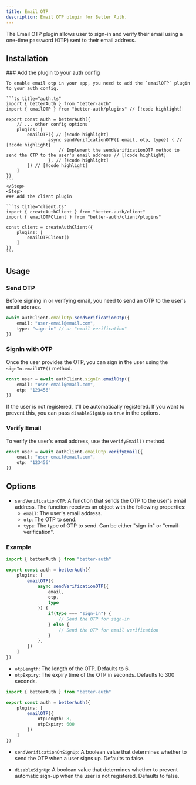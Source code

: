 ```yaml
---
title: Email OTP
description: Email OTP plugin for Better Auth.
---
```


The Email OTP plugin allows user to sign-in and verify their email using a one-time password (OTP) sent to their email address.


## Installation

<Steps>
  <Step>
    ### Add the plugin to your auth config

    To enable email otp in your app, you need to add the `emailOTP` plugin to your auth config.

    ```ts title="auth.ts"
    import { betterAuth } from "better-auth"
    import { emailOTP } from "better-auth/plugins" // [!code highlight]
    
    export const auth = betterAuth({
        // ... other config options
        plugins: [
            emailOTP({ // [!code highlight]
                    async sendVerificationOTP({ email, otp, type}) { // [!code highlight]
						// Implement the sendVerificationOTP method to send the OTP to the user's email address // [!code highlight]
					}, // [!code highlight]
            }) // [!code highlight]
        ]
    })
    ```
    </Step>
    <Step>
    ### Add the client plugin

    ```ts title="client.ts"
    import { createAuthClient } from "better-auth/client"
    import { emailOTPClient } from "better-auth/client/plugins"
    
    const client = createAuthClient({
        plugins: [
            emailOTPClient()
        ]
    })
    ```
  </Step>
</Steps>

## Usage

### Send OTP

Before signing in or verifying email, you need to send an OTP to the user's email address.

```ts title="example.ts"
await authClient.emailOtp.sendVerificationOtp({
    email: "user-email@email.com",
    type: "sign-in" // or "email-verification"
})
```

### SignIn with OTP

Once the user provides the OTP, you can sign in the user using the `signIn.emailOTP()` method.

```ts title="example.ts"
const user = await authClient.signIn.emailOtp({
    email: "user-email@email.com",
    otp: "123456"
})
```

If the user is not registered, it'll be automatically registered. If you want to prevent this, you can pass `disableSignUp` as `true` in the options.


### Verify Email

To verify the user's email address, use the `verifyEmail()` method.

```ts title="example.ts"
const user = await authClient.emailOtp.verifyEmail({
    email: "user-email@email.com",
    otp: "123456"
})
```

## Options

- `sendVerificationOTP`: A function that sends the OTP to the user's email address. The function receives an object with the following properties:
  - `email`: The user's email address.
  - `otp`: The OTP to send.
  - `type`: The type of OTP to send. Can be either "sign-in" or "email-verification".

### Example

```ts title="auth.ts"
import { betterAuth } from "better-auth"

export const auth = betterAuth({
    plugins: [
        emailOTP({
            async sendVerificationOTP({
                email,
                otp,
                type
            }) {
                if(type === "sign-in") {
                    // Send the OTP for sign-in
                } else {
                    // Send the OTP for email verification
                }
            },
        })
    ]
})
```

- `otpLength`: The length of the OTP. Defaults to 6.
- `otpExpiry`: The expiry time of the OTP in seconds. Defaults to 300 seconds.

```ts title="auth.ts"
import { betterAuth } from "better-auth"

export const auth = betterAuth({
    plugins: [
        emailOTP({
            otpLength: 8,
            otpExpiry: 600
        })
    ]
})
```

- `sendVerificationOnSignUp`: A boolean value that determines whether to send the OTP when a user signs up. Defaults to false.

- `disableSignUp`: A boolean value that determines whether to prevent automatic sign-up when the user is not registered. Defaults to false.